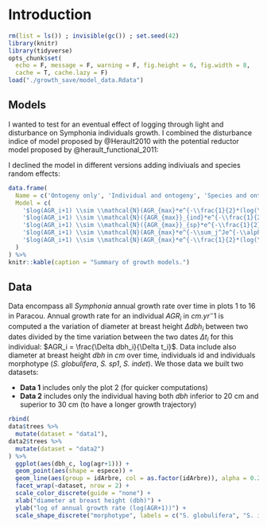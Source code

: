 # Introduction {-}

```r
rm(list = ls()) ; invisible(gc()) ; set.seed(42)
library(knitr)
library(tidyverse)
opts_chunk$set(
  echo = F, message = F, warning = F, fig.height = 6, fig.width = 8,
  cache = T, cache.lazy = F)
load("./growth_save/model_data.Rdata")
```

## Models {-}

I wanted to test for an eventual effect of logging through light and disturbance on Symphonia individuals growth. I combined the disturbance indice of model proposed by @Herault2010 with the potential reductor model proposed by @herault_functional_2011:

\begin{equation}
  log(AGR_i+1) \sim \mathcal{N}(\mu*\sum_j^J(e^{-\alpha*d_{i,j}}*S_j^\beta);\sigma)~|~i\in[1:I]~,~j\in[1:J]
  log(AGR_i+1) \sim \mathcal{N}(AGR_{max}*e^{-\frac{1}{2}*log(\frac{dbh_i}{d_{opt}/k_s})};\sigma)~|~i\in[1:I]
  log(AGR_i+1) \sim \mathcal{N}(AGR_{max}*e^{-\frac{1}{2}*log(\frac{dbh_i}{d_{opt}/k_s})}*e^{-\sum_j^Je^{-\alpha*d_{i,j}}*S_j^\beta};\sigma)~|~i\in[1:I]~,~j\in[1:J]
  (\#eq:intro)
\end{equation}

I declined the model in different versions adding indiviuals and species random effects:

```r
data.frame(
  Name = c('Ontogeny only', 'Individual and ontogeny', 'Species and ontogeny', 'Gaps only', 'Gaps and ontogeny'),
  Model = c(
    '$log(AGR_i+1) \\sim \\mathcal{N}(AGR_{max}*e^{-\\frac{1}{2}*(log(\\frac{dbh_i}{d_{opt}})/k_s)^2};\\sigma)$',
    '$log(AGR_i+1) \\sim \\mathcal{N}({AGR_{max}}_{ind}*e^{-\\frac{1}{2}*(log(\\frac{dbh_i}{d_{opt}})/k_s)^2};\\sigma)$',
    '$log(AGR_i+1) \\sim \\mathcal{N}({AGR_{max}}_{sp}*e^{-\\frac{1}{2}*(log(\\frac{dbh_i}{{d_{opt}}_{sp}})/{k_s}_{sp})^2};\\sigma)$',
    '$log(AGR_i+1) \\sim \\mathcal{N}(AGR_{max}*e^{-\\sum_j^Je^{-\\alpha*d_{i,j}}*S_j^\\beta};\\sigma)$',
    '$log(AGR_i+1) \\sim \\mathcal{N}(AGR_{max}*e^{-\\frac{1}{2}*(log(\\frac{dbh_i}{d_{opt}})/k_s)^2}*e^{-\\sum_j^Je^{-\\alpha*d_{i,j}}*S_j^\\beta};\\sigma)$'
  )
) %>% 
knitr::kable(caption = "Summary of growth models.")
```

## Data  {-}

Data encompass all *Symphonia* annual growth rate over time in plots 1 to 16 in Paracou. Annual growth rate for an individual $AGR_i$ in $cm.yr^-1$ is computed a the variation of diameter at breast height $\Delta dbh_i$ between two dates divided by the time variation between the two dates $\Delta t_i$ for this individual: $AGR_i = \frac{\Delta dbh_i}{\Delta t_i}$. Data include also diameter at breast height $dbh$ in $cm$ over time, individuals id and individuals morphotype (*S. globulifera*, *S. sp1*, *S. indet*). We those data we built two datasets:

* **Data 1** includes only the plot 2 (for quicker computations)
* **Data 2** includes only the individual having both $dbh$ inferior to 20 cm and superior to 30 cm (to have a longer growth trajectory)

```r
rbind(
data$trees %>% 
  mutate(dataset = "data1"),
data2$trees %>% 
  mutate(dataset = "data2")
) %>% 
  ggplot(aes(dbh_c, log(agr+1))) + 
  geom_point(aes(shape = espece)) +
  geom_line(aes(group = idArbre, col = as.factor(idArbre)), alpha = 0.2) +
  facet_wrap(~dataset, nrow = 2) +
  scale_color_discrete(guide = "none") +
  xlab("diameter at breast height (dbh)") +
  ylab("log of annual growth rate (log(AGR+1))") +
  scale_shape_discrete("morphotype", labels = c("S. globulifera", "S. indet", "S. sp1"))
```


